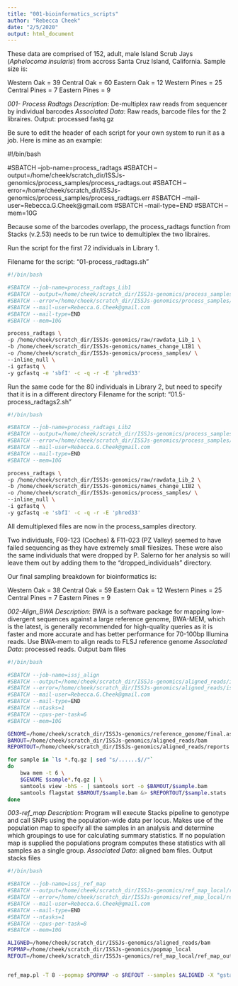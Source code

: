 ```yaml
---
title: "001-bioinformatics_scripts"
author: "Rebecca Cheek"
date: "2/5/2020"
output: html_document
---
```



These data are comprised of 152, adult, male Island Scrub Jays (*Aphelocoma insularis*) from accross Santa Cruz Island, California. 
Sample size is:

Western Oak  = 39
Central Oak = 60
Eastern Oak = 12
Western Pines = 25
Central Pines = 7
Eastern Pines = 9

*001- Process Radtags* 
*Description*: De-multiplex raw reads from sequencer by individual barcodes
*Associated Data*: Raw reads, barcode files for the 2 libraires. Output: processed fastq.gz 


Be sure to edit the header of each script for your own system to run it as a job. Here is mine as an example:

#!/bin/bash

#SBATCH --job-name=process_radtags
#SBATCH --output=/home/cheek/scratch_dir/ISSJs-genomics/process_samples/process_radtags.out
#SBATCH --error=/home/cheek/scratch_dir/ISSJs-genomics/process_samples/process_radtags.err
#SBATCH --mail-user=Rebecca.G.Cheek@gmail.com
#SBATCH --mail-type=END
#SBATCH --mem=10G

Because some of the barcodes overlapp, the process_radtags function from Stacks (v.2.53) needs to be run twice to demultiplex the two libraires.


Run the script for the first 72 individuals in Library 1. 

Filename for the script: "01-process_radtags.sh"

```sh
#!/bin/bash

#SBATCH --job-name=process_radtags_Lib1
#SBATCH --output=/home/cheek/scratch_dir/ISSJs-genomics/process_samples/process_radtags.out
#SBATCH --error=/home/cheek/scratch_dir/ISSJs-genomics/process_samples/process_radtags.err
#SBATCH --mail-user=Rebecca.G.Cheek@gmail.com
#SBATCH --mail-type=END
#SBATCH --mem=10G

process_radtags \
-p /home/cheek/scratch_dir/ISSJs-genomics/raw/rawdata_Lib_1 \
-b /home/cheek/scratch_dir/ISSJs-genomics/names_change_LIB1 \
-o /home/cheek/scratch_dir/ISSJs-genomics/process_samples/ \
--inline_null \
-i gzfastq \
-y gzfastq -e 'sbfI' -c -q -r -E 'phred33'

```


Run the same code for the 80 individuals in Library 2, but need to specify that it is in a different directory 
Filename for the script: "01.5-process_radtags2.sh"

```sh


#!/bin/bash

#SBATCH --job-name=process_radtags_Lib2
#SBATCH --output=/home/cheek/scratch_dir/ISSJs-genomics/process_samples/process_radtags.out
#SBATCH --error=/home/cheek/scratch_dir/ISSJs-genomics/process_samples/process_radtags.err
#SBATCH --mail-user=Rebecca.G.Cheek@gmail.com
#SBATCH --mail-type=END
#SBATCH --mem=10G

process_radtags \
-p /home/cheek/scratch_dir/ISSJs-genomics/raw/rawdata_Lib_2 \
-b /home/cheek/scratch_dir/ISSJs-genomics/names_change_LIB2 \
-o /home/cheek/scratch_dir/ISSJs-genomics/process_samples/ \
--inline_null \
-i gzfastq \
-y gzfastq -e 'sbfI' -c -q -r -E 'phred33'


```


All demultiplexed files are now in the process_samples directory. 


Two individuals, F09-123 (Coches) & F11-023 (PZ Valley) seemed to have failed sequencing as they have extremely small filesizes. These were also the same individuals that were dropped by P. Salerno for her analysis so will leave them out by adding them to the "dropped_individuals" directory.


Our final sampling breakdown for bioinformatics is:

Western Oak  = 38
Central Oak = 59
Eastern Oak = 12
Western Pines = 25
Central Pines = 7
Eastern Pines = 9



*002-Align_BWA*
*Description*: BWA is a software package for mapping low-divergent sequences against a large reference genome, BWA-MEM, which is the latest, is generally recommended for high-quality queries as it is faster and more accurate and has better performance for 70-100bp Illumina reads. Use BWA-mem to align reads to FLSJ reference genome
*Associated Data*: processed reads. Output bam files


```sh
#!/bin/bash

#SBATCH --job-name=issj_align
#SBATCH --output=/home/cheek/scratch_dir/ISSJs-genomics/aligned_reads/issj_aligned.out
#SBATCH --error=/home/cheek/scratch_dir/ISSJs-genomics/aligned_reads/issj_aligned.err
#SBATCH --mail-user=Rebecca.G.Cheek@gmail.com
#SBATCH --mail-type=END
#SBATCH --ntasks=1
#SBATCH --cpus-per-task=6
#SBATCH --mem=10G

GENOME=/home/cheek/scratch_dir/ISSJs-genomics/reference_genome/final.assembly.fasta.gz
BAMOUT=/home/cheek/scratch_dir/ISSJs-genomics/aligned_reads/bam
REPORTOUT=/home/cheek/scratch_dir/ISSJs-genomics/aligned_reads/reports

for sample in `ls *.fq.gz | sed "s/......$//"`
do
    bwa mem -t 6 \
    $GENOME $sample*.fq.gz | \
    samtools view -bhS - | samtools sort -o $BAMOUT/$sample.bam
    samtools flagstat $BAMOUT/$sample.bam &> $REPORTOUT/$sample.stats
done

```

*003-ref_map* 
*Description*: Program will execute Stacks pipeline to genotype and call SNPs using the population-wide data per locus. Makes use of the population map to specify all the samples in an analysis and determine which groupings to use for calculating summary statistics. If no population map is supplied the populations program computes these statistics with all samples as a single group.
*Associated Data*: aligned bam files. Output stacks files


```sh
#!/bin/bash

#SBATCH --job-name=issj_ref_map
#SBATCH --output=/home/cheek/scratch_dir/ISSJs-genomics/ref_map_local/ref_map_local.out
#SBATCH --error=/home/cheek/scratch_dir/ISSJs-genomics/ref_map_local/ref_map_local.err
#SBATCH --mail-user=Rebecca.G.Cheek@gmail.com
#SBATCH --mail-type=END
#SBATCH --ntasks=1
#SBATCH --cpus-per-task=8
#SBATCH --mem=10G

ALIGNED=/home/cheek/scratch_dir/ISSJs-genomics/aligned_reads/bam
POPMAP=/home/cheek/scratch_dir/ISSJs-genomics/popmap_local
REFOUT=/home/cheek/scratch_dir/ISSJs-genomics/ref_map_local/ref_map_out


ref_map.pl -T 8 --popmap $POPMAP -o $REFOUT --samples $ALIGNED -X "gstacks:--rm-pcr-duplicates"


```